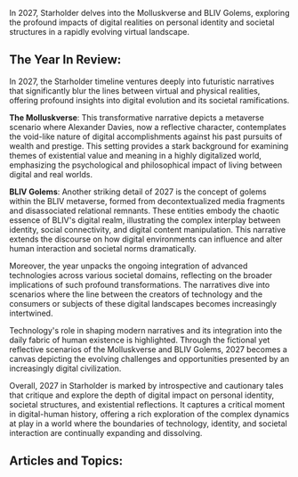 In 2027, Starholder delves into the Molluskverse and BLIV Golems, exploring the profound impacts of digital realities on personal identity and societal structures in a rapidly evolving virtual landscape.


## The Year In Review:
In 2027, the Starholder timeline ventures deeply into futuristic narratives that significantly blur the lines between virtual and physical realities, offering profound insights into digital evolution and its societal ramifications.

**The Molluskverse**: This transformative narrative depicts a metaverse scenario where Alexander Davies, now a reflective character, contemplates the void-like nature of digital accomplishments against his past pursuits of wealth and prestige. This setting provides a stark background for examining themes of existential value and meaning in a highly digitalized world, emphasizing the psychological and philosophical impact of living between digital and real worlds.

**BLIV Golems**: Another striking detail of 2027 is the concept of golems within the BLIV metaverse, formed from decontextualized media fragments and disassociated relational remnants. These entities embody the chaotic essence of BLIV's digital realm, illustrating the complex interplay between identity, social connectivity, and digital content manipulation. This narrative extends the discourse on how digital environments can influence and alter human interaction and societal norms dramatically.

Moreover, the year unpacks the ongoing integration of advanced technologies across various societal domains, reflecting on the broader implications of such profound transformations. The narratives dive into scenarios where the line between the creators of technology and the consumers or subjects of these digital landscapes becomes increasingly intertwined.

Technology's role in shaping modern narratives and its integration into the daily fabric of human existence is highlighted. Through the fictional yet reflective scenarios of the Molluskverse and BLIV Golems, 2027 becomes a canvas depicting the evolving challenges and opportunities presented by an increasingly digital civilization.

Overall, 2027 in Starholder is marked by introspective and cautionary tales that critique and explore the depth of digital impact on personal identity, societal structures, and existential reflections. It captures a critical moment in digital-human history, offering a rich exploration of the complex dynamics at play in a world where the boundaries of technology, identity, and societal interaction are continually expanding and dissolving.

## Articles and Topics:

